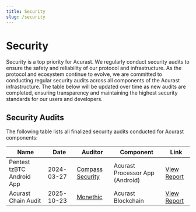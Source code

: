 ```yaml
---
title: Security
slug: /security
---
```


# Security

Security is a top priority for Acurast. We regularly conduct security audits to ensure the safety and reliability of our protocol and infrastructure. As the protocol and ecosystem continue to evolve, we are committed to conducting regular security audits across all components of the Acurast infrastructure. The table below will be updated over time as new audits are completed, ensuring transparency and maintaining the highest security standards for our users and developers.

## Security Audits

The following table lists all finalized security audits conducted for Acurast components:

| Name | Date | Auditor | Component | Link |
|------|------|---------|-----------|------|
| Pentest tzBTC Android App | 2024-03-27 | [Compass Security](https://www.compass-security.com/) | Acurast Processor App (Android) | [View Report](/audits/20240327_Compass_Security_Processor_App_xcBTC.pdf) |
| Acurast Chain Audit | 2025-10-23 | [Monethic](https://monethic.io/) | Acurast Blockchain | [View Report](/audits/20251023_Monoethic_Substrate.pdf) |
